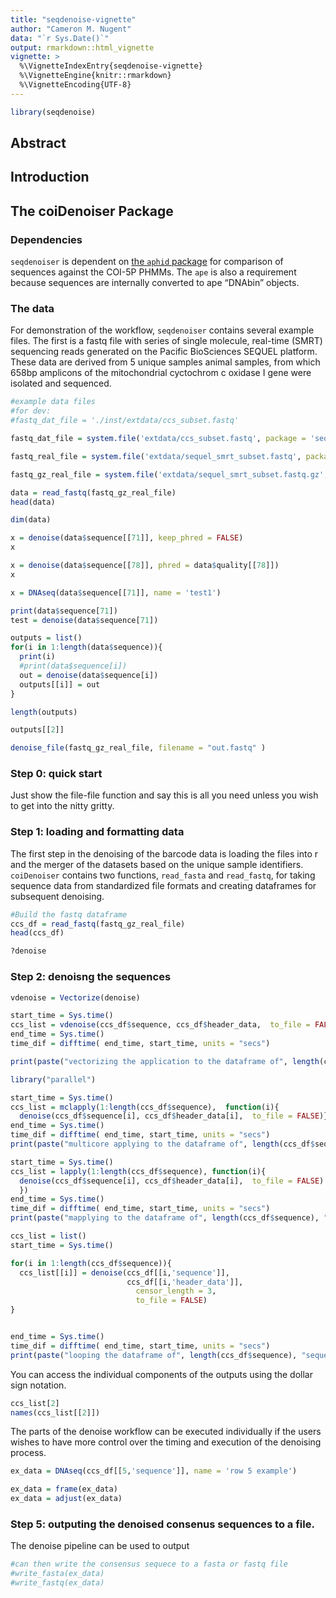 ```yaml
---
title: "seqdenoise-vignette"
author: "Cameron M. Nugent"
data: "`r Sys.Date()`"
output: rmarkdown::html_vignette
vignette: >
  %\VignetteIndexEntry{seqdenoise-vignette}
  %\VignetteEngine{knitr::rmarkdown}
  %\VignetteEncoding{UTF-8}
---
```


```r
library(seqdenoise)
```

## Abstract


## Introduction


## The coiDenoiser Package

### Dependencies
`seqdenoiser` is dependent on [the `aphid` package](https://github.com/shaunpwilkinson/aphid) for comparison of sequences against the COI-5P PHMMs. The `ape` is also a requirement because sequences are internally converted to ape "DNAbin" objects. 


### The data

For demonstration of the workflow, `seqdenoiser` contains several example files. The first is a fastq file with series of single molecule, real-time (SMRT) sequencing reads generated on the Pacific BioSciences SEQUEL platform. These data are derived from 5 unique samples animal samples, from which 658bp amplicons of the mitochondrial cyctochrom c oxidase I gene were isolated and sequenced. 

```r
#example data files 
#for dev:
#fastq_dat_file = './inst/extdata/ccs_subset.fastq'

fastq_dat_file = system.file('extdata/ccs_subset.fastq', package = 'seqdenoise')

fastq_real_file = system.file('extdata/sequel_smrt_subset.fastq', package = 'seqdenoise')

fastq_gz_real_file = system.file('extdata/sequel_smrt_subset.fastq.gz', package = 'seqdenoise')

```

```r

data = read_fastq(fastq_gz_real_file)
head(data)

```

```r
dim(data)
```

```r
x = denoise(data$sequence[[71]], keep_phred = FALSE)
x

```

```r
x = denoise(data$sequence[[78]], phred = data$quality[[78]])
x

```

```r
x = DNAseq(data$sequence[[71]], name = 'test1')


```

```r
print(data$sequence[71])
test = denoise(data$sequence[71])
```

```r
outputs = list()
for(i in 1:length(data$sequence)){
  print(i)
  #print(data$sequence[i])
  out = denoise(data$sequence[i])
  outputs[[i]] = out
}

length(outputs)
```


```r
outputs[[2]]
```

```r
denoise_file(fastq_gz_real_file, filename = "out.fastq" )
```





### Step 0: quick start

Just show the file-file function and say this is all you need unless you wish to get into the nitty gritty.

### Step 1: loading and formatting data

The first step in the denoising of the barcode data is loading the files into r and the merger of the datasets based on the unique sample identifiers. `coiDenoiser` contains two functions, `read_fasta` and `read_fastq`, for taking sequence data from standardized file formats and creating dataframes for subsequent denoising.

```r
#Build the fastq dataframe
ccs_df = read_fastq(fastq_gz_real_file)
head(ccs_df)
```

```r
?denoise
```


### Step 2: denoisng the sequences 

```r
vdenoise = Vectorize(denoise)

start_time = Sys.time()
ccs_list = vdenoise(ccs_df$sequence, ccs_df$header_data,  to_file = FALSE)
end_time = Sys.time()
time_dif = difftime( end_time, start_time, units = "secs")

print(paste("vectorizing the application to the dataframe of", length(ccs_df$sequence), "sequences took:", as.integer(time_dif), "seconds"))
```

```r
library("parallel")

start_time = Sys.time()
ccs_list = mclapply(1:length(ccs_df$sequence),  function(i){
  denoise(ccs_df$sequence[i], ccs_df$header_data[i],  to_file = FALSE)},  mc.cores = detectCores())
end_time = Sys.time()
time_dif = difftime( end_time, start_time, units = "secs")
print(paste("multicore applying to the dataframe of", length(ccs_df$sequence), "sequences took:", as.integer(time_dif), "seconds"))

```

```r

start_time = Sys.time()
ccs_list = lapply(1:length(ccs_df$sequence), function(i){
  denoise(ccs_df$sequence[i], ccs_df$header_data[i],  to_file = FALSE)
  })
end_time = Sys.time()
time_dif = difftime( end_time, start_time, units = "secs")
print(paste("mapplying to the dataframe of", length(ccs_df$sequence), "sequences took:", as.integer(time_dif), "seconds"))

```


```r

ccs_list = list()
start_time = Sys.time()

for(i in 1:length(ccs_df$sequence)){
  ccs_list[[i]] = denoise(ccs_df[[i,'sequence']],
                          ccs_df[[i,'header_data']],
                        	censor_length = 3,
                        	to_file = FALSE)
}


end_time = Sys.time()
time_dif = difftime( end_time, start_time, units = "secs")
print(paste("looping the dataframe of", length(ccs_df$sequence), "sequences took:", as.integer(time_dif), "seconds"))

```


You can access the individual components of the outputs using the dollar sign notation.

```r
ccs_list[2]
names(ccs_list[[2]])


```

The parts of the denoise workflow can be executed individually if the users wishes to have more control over the timing and execution of the denoising process.
```r

ex_data = DNAseq(ccs_df[[5,'sequence']], name = 'row 5 example')

ex_data = frame(ex_data)
ex_data = adjust(ex_data)

```

### Step 5: outputing the denoised consenus sequences to a file.

The denoise pipeline can be used to output  


```r

#can then write the consensus sequece to a fasta or fastq file
#write_fasta(ex_data)
#write_fastq(ex_data)

```


